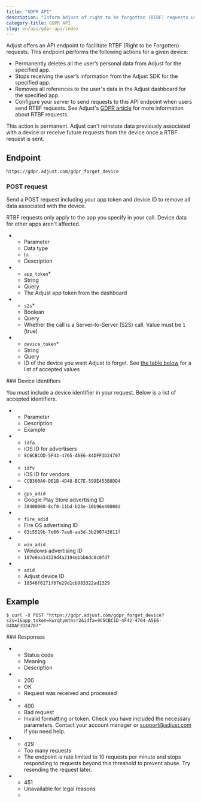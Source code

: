 ```yaml
---
title: "GDPR API"
description: "Inform Adjust of right to be forgotten (RTBF) requests using the GDPR API."
category-title: GDPR API
slug: en/api/gdpr-api/index
---
```


Adjust offers an API endpoint to facilitate <Abbr>RTBF (Right to be Forgotten)</Abbr> requests. This endpoint performs the following actions for a given device:

-  Permanently deletes all the user’s personal data from Adjust for the specified app.
-  Stops receiving the user’s information from the Adjust SDK for the specified app.
-  Removes all references to the user's data in the Adjust dashboard for the specified app.
-  Configure your server to send requests to this API endpoint when users send RTBF requests. See Adjust's [GDPR article](https://help.adjust.com/en/article/gdpr) for more information about RTBF requests.

<Callout type="important">

This action is permanent. Adjust can't reinstate data previously associated with a device or receive future requests from the device once a RTBF request is sent.

</Callout>

## Endpoint

```
https://gdpr.adjust.com/gdpr_forget_device
```

### POST request

Send a POST request including your app token and device ID to remove all data associated with the device.

<Callout type="note">

RTBF requests only apply to the app you specify in your call. Device data for other apps aren't affected.

</Callout>

<ListTable>

-  -  Parameter
   -  Data type
   -  In
   -  Description
-  -  `app_token`\*
   -  String
   -  Query
   -  The Adjust app token from the dashboard
-  -  `s2s`\*
   -  Boolean
   -  Query
   -  Whether the call is a Server-to-Server (S2S) call. Value must be `1` (true)
-  -  `device_token`\*
   -  String
   -  Query
   -  ID of the device you want Adjust to forget. See [the table below](#device-ids) for a list of accepted values

</ListTable>

<Accordion>
### Device identifiers

You must include a device identifier in your request. Below is a list of accepted identifiers.

<ListTable search>

-  -  Parameter
   -  Description
   -  Example
-  -  `idfa`
   -  iOS ID for advertisers
   -  `8C6CBCOD-5F43-4765-A6E6-84DFF3D24707`
-  -  `idfv`
   -  iOS ID for vendors
   -  `CCB300A0-DE1B-4D48-BC7E-599E453B8DD4`
-  -  `gps_adid`
   -  Google Play Store advertising ID
   -  `38400000-8cf0-11bd-b23e-10b96e40000d`
-  -  `fire_adid`
   -  Fire OS advertising ID
   -  `63c5519b-7e66-7ee6-aa5d-3b290743811f`
-  -  `win_adid`
   -  Windows advertising ID
   -  `107e8ea14329d4a2194ebbb6dc0c0fd7`
-  -  `adid`
   -  Adjust device ID
   -  `18546f6171f67e29d1cb983322ad1329`

</ListTable>

</Accordion>

## Example

```console
$ curl -X POST "https://gdpr.adjust.com/gdpr_forget_device?s2s=1&app_token=kwrqhymtnsr2&idfa=9C5CBC1D-4F42-4764-A5E6-84DAF3D24707"
```

<Accordion>
### Responses

<ListTable>

-  -  Status code
   -  Meaning
   -  Description
-  -  200
   -  OK
   -  Request was received and processed
-  -  400
   -  Bad request
   -  Invalid formatting or token. Check you have included the necessary parameters. Contact your account manager or support@adjust.com if you need help.
-  -  429
   -  Too many requests
   -  The endpoint is rate limited to 10 requests per minute and stops responding to requests beyond this threshold to prevent abuse. Try resending the request later.
-  -  451
   -  Unavailable for legal reasons
   -

</ListTable>
</Accordion>
